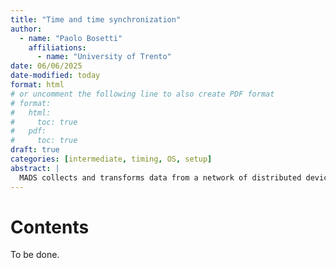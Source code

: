 ```yaml
---
title: "Time and time synchronization"
author:
  - name: "Paolo Bosetti"
    affiliations: 
      - name: "University of Trento"
date: 06/06/2025
date-modified: today
format: html
# or uncomment the following line to also create PDF format
# format: 
#   html:
#     toc: true
#   pdf:
#     toc: true
draft: true
categories: [intermediate, timing, OS, setup]
abstract: |
  MADS collects and transforms data from a network of distributed devices: synchronizing the timestamps is of paramount importance for having a quality database.
---
```


# Contents


::: callout-warning
To be done.
:::